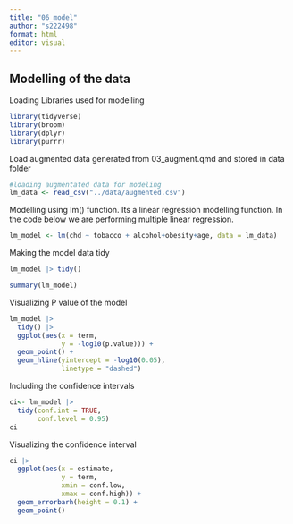 ```yaml
---
title: "06_model"
author: "s222498"
format: html
editor: visual
---
```


## Modelling of the data

Loading Libraries used for modelling

```r
library(tidyverse)
library(broom)
library(dplyr)
library(purrr)
```

Load augmented data generated from 03_augment.qmd and stored in data folder

```r
#loading augmentated data for modeling
lm_data <- read_csv("../data/augmented.csv")

```

Modelling using lm() function. Its a linear regression modelling function. In the code below we are performing multiple linear regression.

```r
lm_model <- lm(chd ~ tobacco + alcohol+obesity+age, data = lm_data)
```

Making the model data tidy

```r
lm_model |> tidy()
```

```r
summary(lm_model)
```

Visualizing P value of the model

```r
lm_model |> 
  tidy() |> 
  ggplot(aes(x = term,
             y = -log10(p.value))) +
  geom_point() +
  geom_hline(yintercept = -log10(0.05),
             linetype = "dashed")
```

Including the confidence intervals

```r
ci<- lm_model |> 
  tidy(conf.int = TRUE,
       conf.level = 0.95)
ci
```

Visualizing the confidence interval

```r
ci |> 
  ggplot(aes(x = estimate,
             y = term,
             xmin = conf.low,
             xmax = conf.high)) +
  geom_errorbarh(height = 0.1) +
  geom_point()
```
